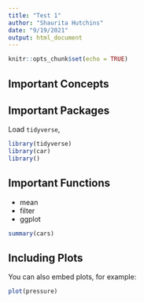 ```yaml
---
title: "Test 1"
author: "Shaurita Hutchins"
date: "9/19/2021"
output: html_document
---
```


```r
knitr::opts_chunk$set(echo = TRUE)
```

## Important Concepts

## Important Packages

Load `tidyverse`, 


```r
library(tidyverse)
library(car)
library()
```

## Important Functions

- mean
- filter
- ggplot




```r
summary(cars)
```

## Including Plots

You can also embed plots, for example:

```r
plot(pressure)
```
